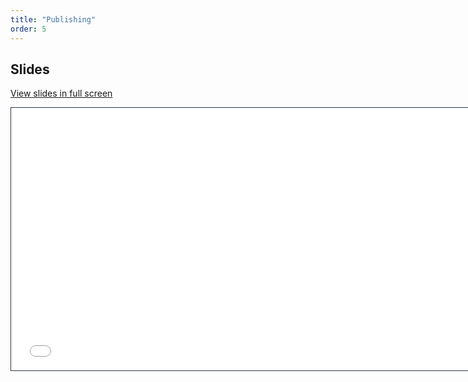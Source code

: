 ```yaml
---
title: "Publishing"
order: 5
---
```


## Slides

[View slides in full screen](5-pub.qmd)

```{=html}
<iframe class="slide-deck" src="5-pub.html" height="420" width="747" style="border: 1px solid #2e3846;"></iframe>
```
